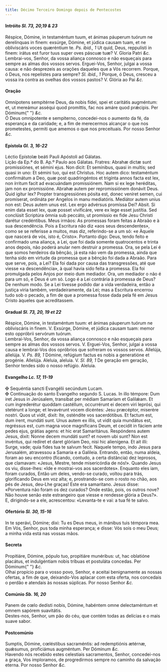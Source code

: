 ```yaml
---
title: Décimo Terceiro Domingo depois de Pentecostes
---
```


<h4 class="text-center">
  Intróito <em>Sl. 73, 20,19 & 23</em>
</h4>
<div class="grid grid-cols-2 gap-5">
  <span class="text-justify">
    Réspice, Dómine, in testaméntum tuum, et ánimas páuperum tuórum ne
    derelínquas in finem: exsúrge, Dómine, et júdica causam tuam, et ne
    obliviscáris voces quæréntium te. <em>Ps. ibid., 1</em> Ut quid, Deus,
    reppulísti in finem: irátus est furor tuus super oves páscuæ tuæ? V. Gloria
    Patri <em>&c.</em>
  </div>
  <span class="text-justify">
    Lembrai-vos, Senhor, da vossa aliança connosco e não esqueçais para sempre
    as almas dos vossos servos. Erguei-Vos, Senhor, julgai a vossa causa: e não
    desprezeis as orações daqueles que a Vós recorrem. Porque, ó Deus, nos
    repelistes para sempre? <em>Sl. ibid., 1</em> Porque, ó Deus, cresceu a
    vossa ira contra as ovelhas dos vossos pastos? V. Glória ao Pai <em>&c.</em>
  </div>
</div>

<h4 class="text-center">Oração</h4>
<div class="grid grid-cols-2 gap-5">
  <span class="text-justify">
    Omnípotens sempitérne Deus, da nobis fídei, spei et caritátis augméntum: et,
    ut mereámur asséqui quod promíttis, fac nos amáre quod prǽcipis. Per Dóminum{" "}
    <em>&c.</em>
  </div>
  <span class="text-justify">
    Ó Deus omnipotente e sempiterno, concedei-nos o aumento da fé, da esperança
    e da caridade; e, a fim de merecermos alcançar o que nos prometestes,
    permiti que amemos o que nos preceituais. Por nosso Senhor <em>&c.</em>
  </div>
</div>

<h4 class="text-center">
  Epístola <em>Gl. 3, 16-22</em>
</h4>
<div class="grid grid-cols-2 gap-5">
  <span class="text-justify">
    Léctio Epístolæ beáti Pauli Apóstoli ad Gálatas.
  </div>
  <span class="text-justify">
    Lição da Ep.ª do B. Ap.º Paulo aos Gálatas.
  </div>
  <span class="text-justify">
    Fratres: Abrahæ dictæ sunt promissiónes, et sémini ejus. Non dicit: Et
    semínibus, quasi in multis; sed quasi in uno: Et sémini tuo, qui est
    Christus. Hoc autem dico: testaméntum confirmátum a Deo, quæ post
    quadringéntos et trigínta annos facta est lex, non írritum facit ad
    evacuándam promissiónem. Nam si ex lege heréditas, jam non ex promissióne.
    Abrahæ autem per repromissiónem donávit Deus. Quid igitur lex? Propter
    transgressiónes pósita est, donec veníret semen, cui promíserat, ordináta
    per Angelos in manu mediatóris. Mediátor autem uníus non est: Deus autem
    unus est. Lex ergo advérsus promíssa Dei? Absit. Si enim data esset lex, quæ
    posset vivificáre, vere ex lege esset justítia. Sed conclúsit Scriptúra
    ómnia sub peccáto, ut promíssio ex fide Jesu Christi darétur credéntibus.
  </div>
  <span class="text-justify">
    Meus irmãos: As promessas foram feitas a Abraão e à sua descendência. Pois a
    Escritura não diz «aos seus descendentes», como se se referisse a muitos,
    mas diz, referindo-se a um só: «e Àquele que nascerá de vós, isto é,
    Cristo». Portanto digo: Deus, tendo feito e confirmado uma aliança, a Lei,
    que foi dada somente quatrocentos e trinta anos depois, não poderá anular
    nem destruir a promessa. Ora, se pela Lei é que somos herdeiros da bênção,
    já esta não vem da promessa, ainda que tenha sido em virtude da promessa que
    a bênção foi dada a Abraão. Para que serve, pois, a Lei? Ela foi dada por
    causa das transgressões, até que viesse «a descendência», à qual havia sido
    feita a promessa. Ela foi promulgada pelos Anjos por meio dum mediador. Ora,
    um mediador o não é para um só, e Deus é um só. Logo é a Lei contrária à
    promessa de Deus? De nenhum modo. Se a Lei tivesse podido dar a vida
    verdadeira, então a justiça viria também, verdadeiramente, da Lei; mas a
    Escritura encerrou tudo sob o pecado, a fim de que a promessa fosse dada
    pela fé em Jesus Cristo àqueles que acreditassem.
  </div>
</div>

<h4 class="text-center">
  Gradual <em>Sl. 73, 20, 19 et 22</em>
</h4>
<div class="grid grid-cols-2 gap-5">
  <span class="text-justify">
    Réspice, Dómine, in testaméntum tuum: et ánimas páuperum tuórum ne
    obliviscáris in finem. V. Exsúrge, Dómine, et júdica causam tuam: memor esto
    oppróbrii servórum tuórum.
  </div>
  <span class="text-justify">
    Lembrai-Vos, Senhor, da vossa aliança connosco e não esqueçais para sempre
    as almas dos vossos servos. V. Erguei-Vos, Senhor, julgai a vossa causa e
    lembrai-Vos dos opróbrios que sofreram os vossos servos.
  </div>
  <span class="text-justify">
    Allelúja, allelúja. V. <em>Ps. 89, 1</em> Dómine, refúgium factus es nobis a
    generatióne et progénie. Allelúja.
  </div>
  <span class="text-justify">
    Aleluia, aleluia. V. <em>Sl. 89, 1</em> De geração em geração, Senhor tendes
    sido o nosso refúgio. Aleluia.
  </div>
</div>

<h4 class="text-center">
  Evangelho <em>Lc. 17, 11-19</em>
</h4>
<div class="grid grid-cols-2 gap-5">
  <span class="text-justify">
    <span class="text-danger">&#10016;</span> Sequéntia sancti Evangélii
    secúndum Lucam.
  </div>
  <span class="text-justify">
    <span class="text-danger">&#10016;</span> Continuação do santo Evangelho
    segundo S. Lucas.
  </div>
  <span class="text-justify">
    In illo témpore: Dum iret Jesus in Jerúsalem, transíbat per médiam Samaríam
    et Galilǽam. Et cum ingrederétur quoddam castéllum, occurrérunt ei decem
    viri leprósi, qui stetérunt a longe; et levavérunt vocem dicéntes: Jesu
    præcéptor, miserére nostri. Quos ut vidit, dixit: Ite, osténdite vos
    sacerdótibus. Et factum est, dum irent, mundáti sunt. Unus autem ex illis,
    ut vidit quia mundátus est, regréssus est, cum magna voce magníficans Deum,
    et cecidit in fáciem ante pedes ejus, grátias agens: et hic erat
    Samaritánus. Respóndens autem Jesus, dixit: Nonne decem mundáti sunt? et
    novem ubi sunt? Non est invéntus, qui redíret et daret glóriam Deo, nisi hic
    alienígena. Et ait illi: Surge, vade; quia fides tua te salvum fecit.
  </div>
  <span class="text-justify">
    Naquele tempo, indo Jesus para Jerusalém, atravessou a Samaria e a Galileia.
    Entrando, então, numa aldeia, foram ao seu encontro (ficando, contudo, a
    certa distância) dez leprosos, que clamavam: «Jesus, Mestre, tende
    misericórdia de nós!». Quando Jesus os viu, disse-lhes: «Ide e mostrai-vos
    aos sacerdotes». Enquanto eles iam, foram curados, Então um deles, vendo-se
    curado, voltou para trás, glorificando Deus em voz alta; e, prostrando-se
    com o rosto no chão, aos pés de Jesus, deu-Lhe graças! Este era samaritano.
    Jesus disse: «Porventura não foram os dez curados? Onde estão, pois, os
    outros nove? Não houve senão este estrangeiro que viesse e rendesse glória a
    Deus?». E, dirigindo-se a ele, acrescentou: «Levanta-te e vai: a tua fé te
    salvo.
  </div>
</div>

<h4 class="text-center">
  Ofertório <em>Sl. 30, 15-16</em>
</h4>
<div class="grid grid-cols-2 gap-5">
  <span class="text-justify">
    In te sperávi, Dómine; dixi: Tu es Deus meus, in mánibus tuis témpora mea.
  </div>
  <span class="text-justify">
    Em Vós, Senhor, pus toda minha esperança; e disse: Vós sois o meu Deus; a
    minha vida está nas vossas mãos.
  </div>
</div>

<h4 class="text-center">Secreta</h4>
<div class="grid grid-cols-2 gap-5">
  <span class="text-justify">
    Propitiáre, Dómine, pópulo tuo, propitiáre munéribus: ut, hac oblatióne
    placátus, et indulgéntiam nobis tríbuas et postuláta concedas. Per Dóminum{" "}
    <em>&c.</em>
  </div>
  <span class="text-justify">
    Olhai propício para o vosso povo, Senhor, e aceitai benignamente as nossas
    ofertas, a fim de que, deixando-Vos aplacar com esta oferta, nos concedais o
    perdão e atendais às nossas súplicas. Por nosso Senhor <em>&c.</em>
  </div>
</div>

<h4 class="text-center">
  Comúnio <em>Sb. 16, 20</em>
</h4>
<div class="grid grid-cols-2 gap-5">
  <span class="text-justify">
    Panem de cœlo dedísti nobis, Dómine, habéntem omne delectaméntum et omnem
    sapórem suavitátis.
  </div>
  <span class="text-justify">
    Destes-nos, Senhor, um pão do céu, que contém todas as delícias e o mais
    suave sabor.
  </div>
</div>

<h4 class="text-center">Postcomúnio</h4>
<div class="grid grid-cols-2 gap-5">
  <span class="text-justify">
    Sumptis, Dómine, cœléstibus sacraméntis: ad redemptiónis ætérnæ, quǽsumus,
    proficiámus augméntum. Per Dóminum <em>&c.</em>
  </div>
  <span class="text-justify">
    Havendo nós recebido estes celestiais sacramentos, Senhor, concedei-nos a
    graça, Vos imploramos, de progredirmos sempre no caminho da salvação eterna.
    Por nosso Senhor <em>&c.</em>
  </div>
</div>
